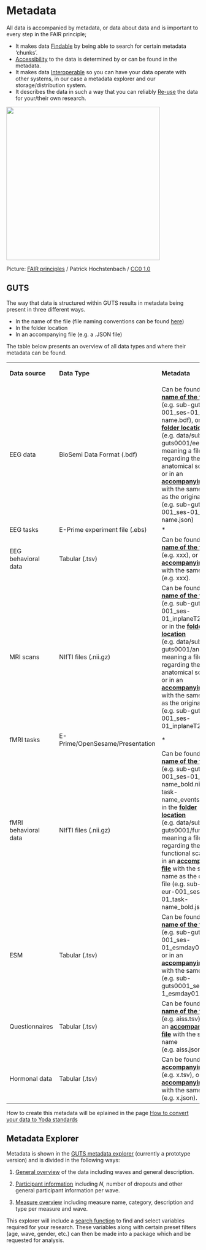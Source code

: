 # Metadata

All data is accompanied by metadata, or data about data and is important to every step in the FAIR principle;

-   It makes data [Findable]{.underline} by being able to search for certain metadata 'chunks'.
-   [Accessibility]{.underline} to the data is determined by or can be found in the metadata.
-   It makes data [Interoperable]{.underline} so you can have your data operate with other systems, in our case a metadata explorer and our storage/distribution system.
-   It describes the data in such a way that you can reliably [Re-use]{.underline} the data for your/their own research.

![](images/fair-data.png){width="400"}

Picture: [FAIR principles](https://www.ugent.be/img/doza/beleid/fair-data.png) / Patrick Hochstenbach / [CC0 1.0](https://creativecommons.org/publicdomain/zero/1.0/)

::: {#guts-metadata}
## GUTS

The way that data is structured within GUTS results in metadata being present in three different ways.

-   In the name of the file (file naming conventions can be found [here](https://eduardklap.github.io/guts-rdm/file-naming.html))
-   In the folder location
-   In an accompanying file (e.g. a .JSON file)

The table below presents an overview of all data types and where their metadata can be found.

::: {#metadata-table}
+----------------------+---------------------------------+-----------------------------------------------------------------------------------------------------------------------------------------------------------------------------------------------------------------------------------------------------------------------------------------------------------------------------------------------------------------------------------------------------------+---------------------------------------+
| <div>                | **Data Type**                   | **Metadata**                                                                                                                                                                                                                                                                                                                                                                                              | **Metadata format**                   |
|                      |                                 |                                                                                                                                                                                                                                                                                                                                                                                                           |                                       |
| **Data source**      |                                 |                                                                                                                                                                                                                                                                                                                                                                                                           |                                       |
|                      |                                 |                                                                                                                                                                                                                                                                                                                                                                                                           |                                       |
| </div>               |                                 |                                                                                                                                                                                                                                                                                                                                                                                                           |                                       |
+----------------------+---------------------------------+-----------------------------------------------------------------------------------------------------------------------------------------------------------------------------------------------------------------------------------------------------------------------------------------------------------------------------------------------------------------------------------------------------------+---------------------------------------+
| EEG data             | BioSemi Data Format (.bdf)      | Can be found in the [**name of the file**]{.underline} (e.g. sub-guts-eur-001_ses-01_task-name.bdf), or in the [**folder location**]{.underline} (e.g. data/sub-guts0001/eeg/\*, meaning a file regarding the anatomical scans), or in an [**accompanying file**]{.underline} with the same name as the original file (e.g. sub-guts-eur-001_ses-01_task-name.json)                                       | Filename, folder location, .json file |
+----------------------+---------------------------------+-----------------------------------------------------------------------------------------------------------------------------------------------------------------------------------------------------------------------------------------------------------------------------------------------------------------------------------------------------------------------------------------------------------+---------------------------------------+
| EEG tasks            | E-Prime experiment file (.ebs)  | \*                                                                                                                                                                                                                                                                                                                                                                                                        | \*                                    |
+----------------------+---------------------------------+-----------------------------------------------------------------------------------------------------------------------------------------------------------------------------------------------------------------------------------------------------------------------------------------------------------------------------------------------------------------------------------------------------------+---------------------------------------+
| EEG behavioral data  | Tabular (.tsv)                  | Can be found in the [**name of the file**]{.underline} (e.g. xxx), or in an [**accompanying file**]{.underline} with the same name (e.g. xxx).                                                                                                                                                                                                                                                            | Filename, .json file                  |
+----------------------+---------------------------------+-----------------------------------------------------------------------------------------------------------------------------------------------------------------------------------------------------------------------------------------------------------------------------------------------------------------------------------------------------------------------------------------------------------+---------------------------------------+
| MRI scans            | NIfTI files (.nii.gz)           | Can be found in the [**name of the file**]{.underline} (e.g. sub-guts-eur-001_ses-01_inplaneT2.nii.gz), or in the [**folder location**]{.underline} (e.g. data/sub-guts0001/anat/\*, meaning a file regarding the anatomical scans), or in an [**accompanying file**]{.underline} with the same name as the original file (e.g. sub-guts-eur-001_ses-01_inplaneT2.json)                                   | Filename, folder location, .json file |
+----------------------+---------------------------------+-----------------------------------------------------------------------------------------------------------------------------------------------------------------------------------------------------------------------------------------------------------------------------------------------------------------------------------------------------------------------------------------------------------+---------------------------------------+
| fMRI tasks           | E-Prime/OpenSesame/Presentation | \*                                                                                                                                                                                                                                                                                                                                                                                                        | \*                                    |
+----------------------+---------------------------------+-----------------------------------------------------------------------------------------------------------------------------------------------------------------------------------------------------------------------------------------------------------------------------------------------------------------------------------------------------------------------------------------------------------+---------------------------------------+
| fMRI behavioral data | NIfTI files (.nii.gz)           | Can be found in the [**name of the file**]{.underline} (e.g. sub-guts-eur-001_ses-01_task-name_bold.nii.gz or task-name_events.tsv), or in the [**folder location**]{.underline} (e.g. data/sub-guts0001/func/\*, meaning a file regarding the functional scans), or in an [**accompanying file**]{.underline} with the same name as the original file (e.g. sub-guts-eur-001_ses-01_task-name_bold.json) | Filename, folder location, .json file |
+----------------------+---------------------------------+-----------------------------------------------------------------------------------------------------------------------------------------------------------------------------------------------------------------------------------------------------------------------------------------------------------------------------------------------------------------------------------------------------------+---------------------------------------+
| ESM                  | Tabular (.tsv)                  | Can be found in the [**name of the file**]{.underline} (e.g. sub-guts-eur-001_ses-01_esmday01.tsv), or in an [**accompanying file**]{.underline} with the same name (e.g. sub-guts0001_ses-1_esmday01.json).                                                                                                                                                                                              | Filename, .json file                  |
+----------------------+---------------------------------+-----------------------------------------------------------------------------------------------------------------------------------------------------------------------------------------------------------------------------------------------------------------------------------------------------------------------------------------------------------------------------------------------------------+---------------------------------------+
| Questionnaires       | Tabular (.tsv)                  | Can be found in the [**name of the file**]{.underline} (e.g. aiss.tsv), or in an [**accompanying file**]{.underline} with the same name (e.g. aiss.json).                                                                                                                                                                                                                                                 | Filename, .json file                  |
+----------------------+---------------------------------+-----------------------------------------------------------------------------------------------------------------------------------------------------------------------------------------------------------------------------------------------------------------------------------------------------------------------------------------------------------------------------------------------------------+---------------------------------------+
| Hormonal data        | Tabular (.tsv)                  | Can be found in the [**accompanying file**]{.underline} (e.g. x.tsv), or in an [**accompanying file**]{.underline} with the same name (e.g. x.json).                                                                                                                                                                                                                                                      | Filename, .json file                  |
+----------------------+---------------------------------+-----------------------------------------------------------------------------------------------------------------------------------------------------------------------------------------------------------------------------------------------------------------------------------------------------------------------------------------------------------------------------------------------------------+---------------------------------------+
:::

How to create this metadata will be eplained in the page [How to convert your data to Yoda standards](https://eduardklap.github.io/guts-rdm/how-to-save-your-data.html)
:::

## Metadata Explorer

Metadata is shown in the [GUTS metadata explorer](https://guts-consortium.github.io/guts-explorer/) (currently a prototype version) and is divided in the following ways:

1.  [General overview]{.underline} of the data including waves and general description.

2.  [Participant information]{.underline} including *N,* number of dropouts and other general participant information per wave.

3.  [Measure overview]{.underline} including measure name, category, description and type per measure and wave.

This explorer will include a [search function]{.underline} to find and select variables required for your research. These variables along with certain preset filters (age, wave, gender, etc.) can then be made into a package which and be requested for analysis.
